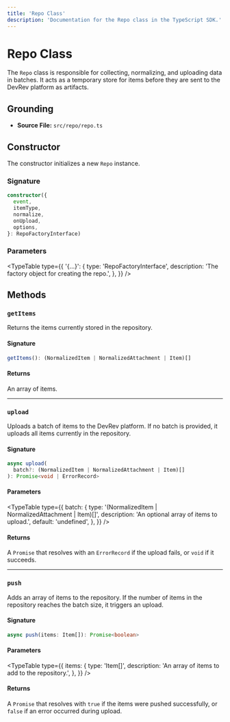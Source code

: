 ```yaml
---
title: 'Repo Class'
description: 'Documentation for the Repo class in the TypeScript SDK.'
---
```



# Repo Class

The `Repo` class is responsible for collecting, normalizing, and uploading data in batches. It acts as a temporary store for items before they are sent to the DevRev platform as artifacts.

## Grounding

- **Source File:** `src/repo/repo.ts`

## Constructor

The constructor initializes a new `Repo` instance.

### Signature

```typescript
constructor({
  event,
  itemType,
  normalize,
  onUpload,
  options,
}: RepoFactoryInterface)
```

### Parameters

<TypeTable
  type={{
    '{...}': {
      type: 'RepoFactoryInterface',
      description: 'The factory object for creating the repo.',
    },
  }}
/>

## Methods

### `getItems`

Returns the items currently stored in the repository.

#### Signature

```typescript
getItems(): (NormalizedItem | NormalizedAttachment | Item)[]
```

#### Returns

An array of items.

---

### `upload`

Uploads a batch of items to the DevRev platform. If no batch is provided, it uploads all items currently in the repository.

#### Signature

```typescript
async upload(
  batch?: (NormalizedItem | NormalizedAttachment | Item)[]
): Promise<void | ErrorRecord>
```

#### Parameters

<TypeTable
  type={{
    batch: {
      type: '(NormalizedItem | NormalizedAttachment | Item)[]',
      description: 'An optional array of items to upload.',
      default: 'undefined',
    },
  }}
/>

#### Returns

A `Promise` that resolves with an `ErrorRecord` if the upload fails, or `void` if it succeeds.

---

### `push`

Adds an array of items to the repository. If the number of items in the repository reaches the batch size, it triggers an upload.

#### Signature

```typescript
async push(items: Item[]): Promise<boolean>
```

#### Parameters

<TypeTable
  type={{
    items: {
      type: 'Item[]',
      description: 'An array of items to add to the repository.',
    },
  }}
/>

#### Returns

A `Promise` that resolves with `true` if the items were pushed successfully, or `false` if an error occurred during upload.
